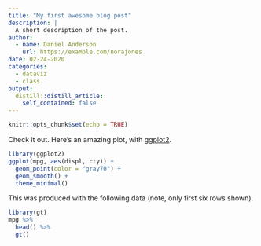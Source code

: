 ```yaml
---
title: "My first awesome blog post"
description: |
  A short description of the post.
author:
  - name: Daniel Anderson
    url: https://example.com/norajones
date: 02-24-2020
categories:
  - dataviz
  - class
output:
  distill::distill_article:
    self_contained: false
---
```


```r
knitr::opts_chunk$set(echo = TRUE)
```


Check it out. Here's an amazing plot, with [ggplot2](https://ggplot2.tidyverse.org).

```r
library(ggplot2)
ggplot(mpg, aes(displ, cty)) +
  geom_point(color = "gray70") +
  geom_smooth() +
  theme_minimal()
```

This was produced with the following data (note, only first six rows shown).

```r
library(gt)
mpg %>% 
  head() %>% 
  gt()
```